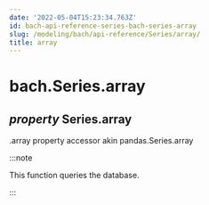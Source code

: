 ```yaml
---
date: '2022-05-04T15:23:34.763Z'
id: bach-api-reference-series-bach-series-array
slug: /modeling/bach/api-reference/Series/array/
title: array
---
```


# bach.Series.array

<div className="property">

<h2 className="signature-property"><span className="type-annotation"><em>property</em></span> <span className="additional-name">Series.</span><span className="name">array</span></h2>


<div className="content">

.array property accessor akin pandas.Series.array

:::note

This function queries the database.


:::


</div>


</div>
